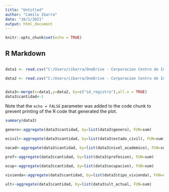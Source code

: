 ---
title: "Untitled"
author: "Camilo Ibarra"
date: "16/1/2021"
output: html_document
---

```{r setup, include=FALSE}
knitr::opts_chunk$set(echo = TRUE)
```

## R Markdown



```{r cars}

```



```{r pressure, echo=FALSE}
data1 <- read.csv("C:/Users/cibarra/OneDrive - Corporacion Centro de Innovacion REDDI/REDDI/Otros/Bancolombia/dt2020_base_evaluar.csv")

data2 <- read.csv("C:/Users/cibarra/OneDrive - Corporacion Centro de Innovacion REDDI/REDDI/Otros/Bancolombia/dt2020_sample_submission.csv")


data3<-merge(x=data1,y=data2, by=c("id_registro"),all.x = TRUE)
data3$cantidad<-1
```

Note that the `echo = FALSE` parameter was added to the code chunk to prevent printing of the R code that generated the plot.


```{r}
summary(data3)
```



```{r}
genero<-aggregate(data3$cantidad, by=list(data3$genero), FUN=sum)

ecivil<-aggregate(data3$cantidad, by=list(data3$estado_civil), FUN=sum)

nacad<-aggregate(data3$cantidad, by=list(data3$nivel_academico), FUN=sum)

prof<-aggregate(data3$cantidad, by=list(data3$profesion), FUN=sum)

ocup<-aggregate(data3$cantidad, by=list(data3$ocupacion), FUN=sum)

vivienda<-aggregate(data3$cantidad, by=list(data3$tipo_vivienda), FUN=sum)

ult<-aggregate(data3$cantidad, by=list(data3$ult_actual, FUN=sum)

  ```

